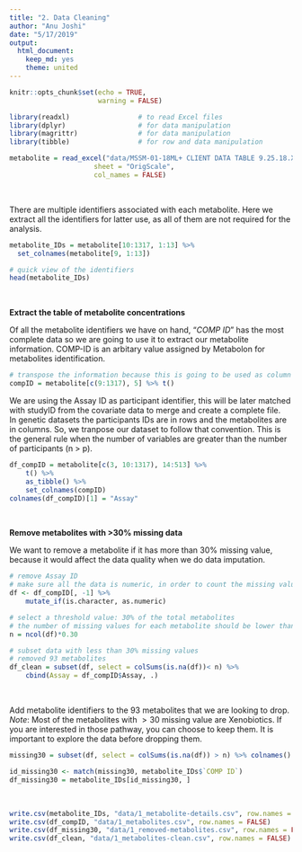 ```yaml
---
title: "2. Data Cleaning"
author: "Anu Joshi"
date: "5/17/2019"
output:
  html_document:
    keep_md: yes
    theme: united
---
```


```r
knitr::opts_chunk$set(echo = TRUE, 
                      warning = FALSE)
```

```r
library(readxl)                 # to read Excel files
library(dplyr)                  # for data manipulation
library(magrittr)               # for data manipulation
library(tibble)                 # for row and data manipulation
```

```r
metabolite = read_excel("data/MSSM-01-18ML+ CLIENT DATA TABLE 9.25.18.XLSX", 
                     sheet = "OrigScale", 
                     col_names = FALSE)
```
<br>

There are multiple identifiers associated with each metabolite. Here we extract all the identifiers for latter use, as all of them are not required for the analysis. 
```r
metabolite_IDs = metabolite[10:1317, 1:13] %>%
  set_colnames(metabolite[9, 1:13])

# quick view of the identifiers
head(metabolite_IDs)
```
<br>


**Extract the table of metabolite concentrations**     

Of all the metabolite identifiers we have on hand, "_COMP ID_" has the most complete data so we are going to use it to extract our metabolite information. COMP-ID is an arbitary value assigned by Metabolon for metabolites identification.
```r
# transpose the information because this is going to be used as column names
compID = metabolite[c(9:1317), 5] %>% t()
```


We are using the Assay ID as participant identifier, this will be later matched with studyID from the covariate data to merge and create a complete file.    
In genetic datasets the participants IDs are in rows and the metabolites are in columns. So, we tranpose our dataset to follow that convention. This is the general rule when the number of variables are greater than the number of participants (n > p).  
```r
df_compID = metabolite[c(3, 10:1317), 14:513] %>%
    t() %>%
    as_tibble() %>%
    set_colnames(compID)
colnames(df_compID)[1] = "Assay"
```
<br>

**Remove metabolites with >30% missing data**

We want to remove a metabolite if it has more than 30% missing value, because it would affect the data quality when we do data imputation. 
```r
# remove Assay ID
# make sure all the data is numeric, in order to count the missing values
df <- df_compID[, -1] %>%
    mutate_if(is.character, as.numeric) 

# select a threshold value: 30% of the total metabolites
# the number of missing values for each metabolite should be lower than the 30% threshold
n = ncol(df)*0.30

# subset data with less than 30% missing values
# removed 93 metabolites
df_clean = subset(df, select = colSums(is.na(df))< n) %>%
    cbind(Assay = df_compID$Assay, .)
```
<br>


Add metabolite identifiers to the 93 metabolites that we are looking to drop.        
_Note_: Most of the metabolites with $>30%$ missing value are Xenobiotics. If you are interested in those pathway, you can choose to keep them. It is important to explore the data before dropping them. 
```r
missing30 = subset(df, select = colSums(is.na(df)) > n) %>% colnames()

id_missing30 <- match(missing30, metabolite_IDs$`COMP ID`)
df_missing30 = metabolite_IDs[id_missing30, ]
```
<br>

```r
write.csv(metabolite_IDs, "data/1_metabolite-details.csv", row.names = FALSE)
write.csv(df_compID, "data/1_metabolites.csv", row.names = FALSE)
write.csv(df_missing30, "data/1_removed-metabolites.csv", row.names = FALSE)
write.csv(df_clean, "data/1_metabolites-clean.csv", row.names = FALSE)
```
